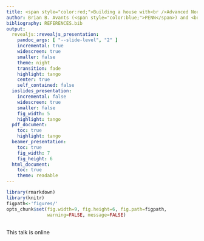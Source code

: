 ```yaml
---
title: <span style="color:red;">Building a house with<br />Advanced Normalization Tools (*ANTs*)</span>
author: Brian B. Avants (<span style="color:blue;">PENN</span>) and <br />Nicholas J. Tustison (<span style="color:orange;">UVA</span>)
bibliography: REFERENCES.bib
output:
  revealjs::revealjs_presentation:
    pandoc_args: [ "--slide-level", "2" ]
    incremental: true
    widescreen: true
    smaller: false
    theme: night
    transition: fade
    highlight: tango
    center: true
    self_contained: false
  ioslides_presentation:
    incremental: false
    widescreen: true
    smaller: false
    fig_width: 5
    highlight: tango
  pdf_document:
    toc: true
    highlight: tango
  beamer_presentation:
    toc: true
    fig_width: 7
    fig_height: 6
  html_document:
    toc: true
    theme: readable
---
```


```r
library(rmarkdown)
library(knitr)
figpath<-'figures/'
opts_chunk$set(fig.width=9, fig.height=6, fig.path=figpath,
               warning=FALSE, message=FALSE)
```


##

This talk is online
